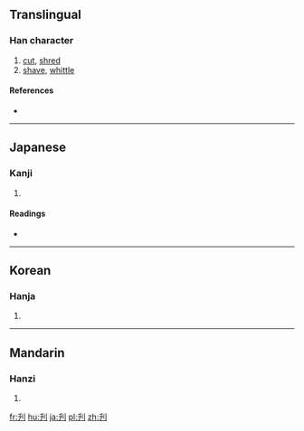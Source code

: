 ==Translingual==

===Han character===
{{Han char|rn=18|rad=刀|as=03|sn=5|four=|canj=竹十中弓 (HJLN)|ids=⿰[[千]][[刂]]}}

# [[cut]], [[shred]]
# [[shave]], [[whittle]]

====References====
* {{Han ref|kx=0136.170|dkj=01866|dj=0307.130|hdz=10324.040|uh=520B|ud=21003}}

----

==Japanese==

===Kanji===
{{ja-kanji|grade=|rs=刀03}}

# {{defn|lang=ja|sort=刀03}}

====Readings====
* {{ja-readings|on=[[せん]] (sen)|kun=[[きる]] (kiru), [[けずる]] (kezuru)}}

----

==Korean==

===Hanja===
{{ko-hanja|hangeul=천|rv=cheon|mr=ch'ŏn}}

# {{defn|lang=ko|sort=刀03}}

----

==Mandarin==

===Hanzi===
{{cmn-hanzi|pin=[[qiàn]] ([[qian4]])|wg=ch'ien<sup>4</sup>}}

# {{defn|lang=cmn|sort=刀03}}

[[fr:刋]]
[[hu:刋]]
[[ja:刋]]
[[pl:刋]]
[[zh:刋]]